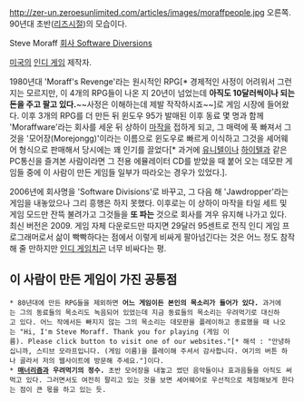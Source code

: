 http://zer-un.zeroesunlimited.com/articles/images/moraffpeople.jpg
오른쪽. 90년대 초반([[리즈시절]])의 모습이다.

Steve Moraff
[http://www.softwarediversions.com/ 회사 Software Diversions]

[[미국]]의 [[인디 게임]] 제작자.

1980년대 'Moraff's Revenge'라는 원시적인 RPG[* 경제적인 사정이 어려워서 그런 지는 모르지만, 이 4개의 RPG들이 나온 지 20년이 넘었는데 '''아직도 10달러씩이나 되는 돈을 주고 팔고 있다.'''~~사정은 이해하는데 제발 작작하시죠~~]로 게임 시장에 들어왔다. 이후 3개의 RPG를 더 만든 뒤 윈도우 95가 발매된 이후 동료 몇 명과 함께 'Moraffware'라는 회사를 세운 뒤 상하이 [[마작]]을 접하게 되고, 그 매력에 푹 빠져서 그것을 '모어장(Morejongg)'이라는 이름으로 윈도우로 빠르게 이식하고 그것을 셰어웨어 형식으로 판매해서 당시에는 꽤 인기를 끌었다[* 과거에 [[유니텔]]이나 [[하이텔]]과 같은 PC통신을 즐겨본 사람이라면 그 전용 에뮬레이터 CD를 받았을 때 붙어 오는 데모판 게임들 중에 이 사람이 만든 게임들 일부가 따라오는 경우가 있었다.].

2006년에 회사명을 'Software Divisions'로 바꾸고, 그 다음 해 'Jawdropper'라는 게임을 내놓았으나 그리 흥행은 하지 못했다. 이후로는 이 상하이 마작을 타일 세트 및 게임 모드만 잔뜩 불려가고 그것들을 '''또 파는''' 것으로 회사를 겨우 유지해 나가고 있다. 최신 버전은 2009. 게임 자체 다운로드만 따지면 29달러 95센트로 전직 인디 게임 프로그래머로서 삶이 빡빡하다는 점에서 이렇게 비싸게 팔아넘긴다는 것은 어느 정도 참작해 줄 만하지만 [[인디 게임]]치곤 너무 비싸다는 평.

== 이 사람이 만든 게임이 가진 공통점 ==
 * 80년대에 만든 RPG들을 제외하면 '''어느 게임이든 본인의 목소리가 들어가 있다.''' 과거에는 그의 동료들의 목소리도 녹음되어 있었는데 지금 동료들의 목소리는 우려먹기로 대신하고 있다. 어느 작에서든 빠지지 않는 그의 목소리는 데모판을 플레이하고 종료했을 때 나오는 "Hi, I'm Steve Moraff. Thank you for playing (게임 이름). Please click button to visit one of our websites."[* 해석 : "안녕하십니까, 스티브 모라프입니다. (게임 이름)을 플레이해 주셔서 감사합니다. 여기의 버튼 하나 골라서 저의 웹사이트에 방문해 주세요."]이다.
 * '''[[매너리즘]]과 우려먹기의 정수.''' 초반 모어장을 내놓고 썼던 음악들이나 효과음들을 아직도 써먹고 있다. 그러면서도 여전히 팔리고 있는 것을 보면 셰어웨어로 우선적으로 체험해보게 한다는 점이 큰 몫을 하고 있는 듯.
